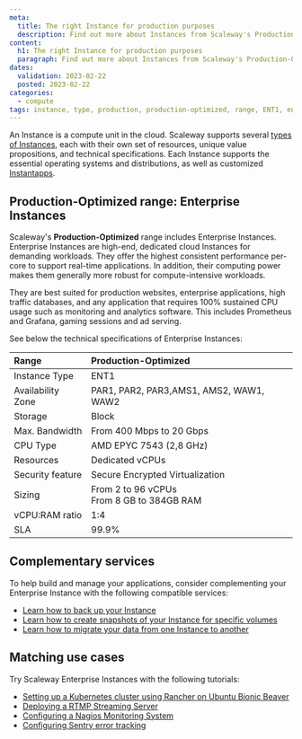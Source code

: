 ```yaml
---
meta:
  title: The right Instance for production purposes
  description: Find out more about Instances from Scaleway's Production-Optimized range, such as Enterprise Instances.
content:
  h1: The right Instance for production purposes
  paragraph: Find out more about Instances from Scaleway's Production-Optimized range, such as Enterprise Instances.Purpose Instances.
dates:
  validation: 2023-02-22
  posted: 2023-02-22
categories: 
  - compute
tags: instance, type, production, production-optimized, range, ENT1, enterprise
---
```


An Instance is a compute unit in the cloud. Scaleway supports several [types of Instances](/compute/instances/reference-content/choosing-instance-type), each with their own set of resources, unique value propositions, and technical specifications. Each Instance supports the essential operating systems and distributions, as well as customized [Instantapps](/compute/instances/concepts/#instantapp).

## Production-Optimized range: Enterprise Instances

Scaleway's **Production-Optimized** range includes Enterprise Instances. Enterprise Instances are high-end, dedicated cloud Instances for demanding workloads. They offer the highest consistent performance per-core to support real-time applications. In addition, their computing power makes them generally more robust for compute-intensive workloads. 

They are best suited for production websites, enterprise applications, high traffic databases, and any application that requires 100% sustained CPU usage such as monitoring and analytics software. This includes Prometheus and Grafana, gaming sessions and ad serving.

See below the technical specifications of Enterprise Instances:

| Range                         	| Production-Optimized                                                          |
|:--------------------------------|:------------------------------------------------------------------------------|
| Instance Type   	              | ENT1                                                                	        |
| Availability Zone   	          | PAR1, PAR2, PAR3,AMS1, AMS2, WAW1, WAW2                                       |
| Storage   	                    | Block                                                                         |
| Max. Bandwidth   	              | From 400 Mbps to 20 Gbps                                                      |
| CPU Type   	                    | AMD EPYC 7543 (2,8 GHz)                                                       |
| Resources   	                  | Dedicated vCPUs                                                               |
| Security feature                | Secure Encrypted Virtualization                                               |
| Sizing   	                      | From 2 to 96 vCPUs  <br /> From 8 GB to 384GB RAM                             |
| vCPU:RAM ratio                  | 1:4                                                                           | 
| SLA                             | 99.9%                                                                         | 


## Complementary services
To help build and manage your applications, consider complementing your Enterprise Instance with the following compatible services:
- [Learn how to back up your Instance](/compute/instances/how-to/create-a-backup/)
- [Learn how to create snapshots of your Instance for specific volumes](/compute/instances/how-to/create-a-snapshot/)
- [Learn how to migrate your data from one Instance to another](/compute/instances/how-to/migrate-instances/)

## Matching use cases
Try Scaleway Enterprise Instances with the following tutorials:
- [Setting up a Kubernetes cluster using Rancher on Ubuntu Bionic Beaver](/tutorials/setup-k8s-cluster-rancher/)
- [Deploying a RTMP Streaming Server](/tutorials/rtmp-self-hosted-streaming/)
- [Configuring a Nagios Monitoring System](/tutorials/configure-nagios-monitoring/)
- [Configuring Sentry error tracking](/tutorials/sentry-error-tracking/)